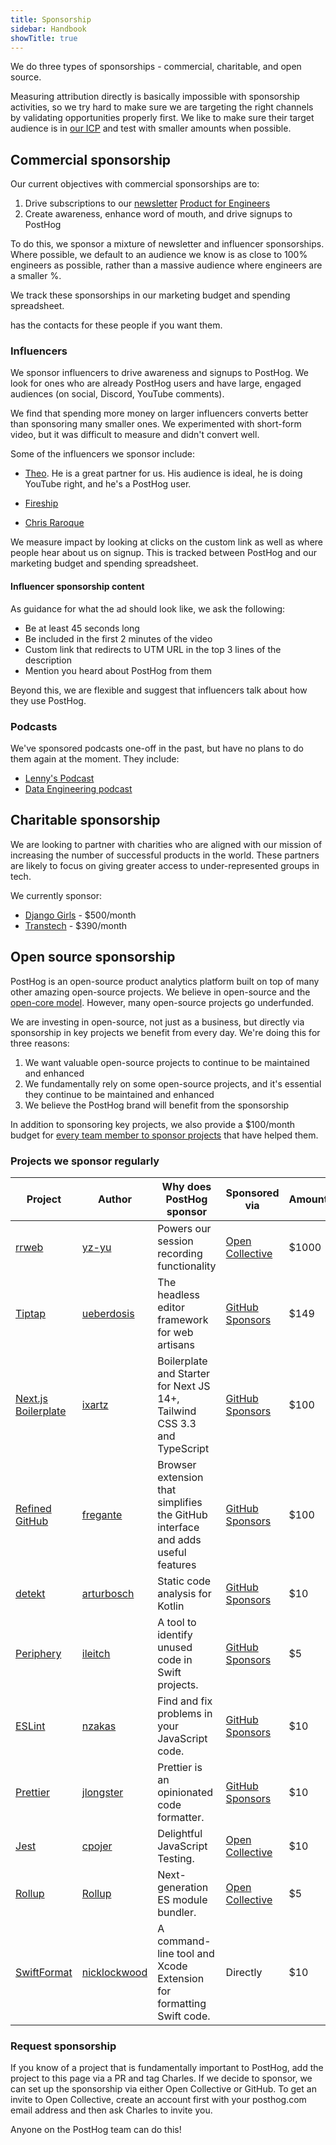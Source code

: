 ```yaml
---
title: Sponsorship
sidebar: Handbook
showTitle: true
---
```


We do three types of sponsorships - commercial, charitable, and open source.

Measuring attribution directly is basically impossible with sponsorship activities, so we try hard to make sure we are targeting the right channels by validating opportunities properly first. We like to make sure their target audience is in [our ICP](/handbook/who-we-are-building-for) and test with smaller amounts when possible.

## Commercial sponsorship

Our current objectives with commercial sponsorships are to:

1. Drive subscriptions to our [newsletter](/handbook/content-and-docs/newsletter) [Product for Engineers](https://newsletter.posthog.com/)
2. Create awareness, enhance word of mouth, and drive signups to PostHog

To do this, we sponsor a mixture of newsletter and influencer sponsorships. Where possible, we default to an audience we know is as close to 100% engineers as possible, rather than a massive audience where engineers are a smaller %.

We track these sponsorships in our <PrivateLink url="https://docs.google.com/spreadsheets/d/1MmNUd9fFlZM3-SDk-HQ9cOmBY8XtqT7F97JFOAehxh8/edit?gid=702711155#gid=702711155">marketing budget and spending spreadsheet</PrivateLink>.

<TeamMember name="Ian Vanagas" /> has the contacts for these people if you want them.

### Influencers

We sponsor influencers to drive awareness and signups to PostHog. We look for ones who are already PostHog users and have large, engaged audiences (on social, Discord, YouTube comments). 

We find that spending more money on larger influencers converts better than sponsoring many smaller ones. We experimented with short-form video, but it was difficult to measure and didn't convert well.

Some of the influencers we sponsor include:

- [Theo](https://www.youtube.com/watch?v=6xXSsu0YXWo). He is a great partner for us. His audience is ideal, he is doing YouTube right, and he's a PostHog user.

- [Fireship](https://www.youtube.com/@Fireship)

- [Chris Raroque](https://www.youtube.com/@raroque)

We measure impact by looking at clicks on the custom link as well as <PrivateLink url="https://us.posthog.com/project/2/insights/jdJgByZC">where people hear about us on signup</PrivateLink>. This is tracked between PostHog and our <PrivateLink url="https://docs.google.com/spreadsheets/d/1MmNUd9fFlZM3-SDk-HQ9cOmBY8XtqT7F97JFOAehxh8/edit?gid=702711155#gid=702711155">marketing budget and spending spreadsheet</PrivateLink>.

#### Influencer sponsorship content

As guidance for what the ad should look like, we ask the following:

- Be at least 45 seconds long
- Be included in the first 2 minutes of the video
- Custom link that redirects to UTM URL in the top 3 lines of the description
- Mention you heard about PostHog from them

Beyond this, we are flexible and suggest that influencers talk about how they use PostHog.

### Podcasts

We've sponsored podcasts one-off in the past, but have no plans to do them again at the moment. They include:

- [Lenny's Podcast](https://www.lennyspodcast.com/)
- [Data Engineering podcast](https://www.dataengineeringpodcast.com/)

## Charitable sponsorship

We are looking to partner with charities who are aligned with our mission of increasing the number of successful products in the world. These partners are likely to focus on giving greater access to under-represented groups in tech.  

We currently sponsor:

- [Django Girls](https://djangogirls.org/en/) - $500/month
- [Transtech](https://transtechsocial.org/) - $390/month

## Open source sponsorship

PostHog is an open-source product analytics platform built on top of many other amazing open-source projects. We believe in open-source and the [open-core model](https://en.wikipedia.org/wiki/Open-core_model). However, many open-source projects go underfunded.

We are investing in open-source, not just as a business, but directly via sponsorship in key projects we benefit from every day. We're doing this for three reasons:

1. We want valuable open-source projects to continue to be maintained and enhanced
2. We fundamentally rely on some open-source projects, and it's essential they continue to be maintained and enhanced
3. We believe the PostHog brand will benefit from the sponsorship

In addition to sponsoring key projects, we also provide a $100/month budget for [every team member to sponsor projects](/handbook/people/spending-money#open-source-sponsorship-for-individuals) that have helped them.

### Projects we sponsor regularly

| Project                        | Author           | Why does PostHog sponsor                                                              | Sponsored via                           | Amount/month           |
| -------------------------------| ---------------- | ------------------------------------------------------------------------------------- | --------------------------------------- | ---------------------- |
| [rrweb]                        | [yz-yu]          | Powers our session recording functionality                                            | [Open Collective][open-collective]      | $1000                  |
| [Tiptap]                       | [ueberdosis]     | The headless editor framework for web artisans                                        | [GitHub Sponsors][github-sponsors]      | $149                   |
| [Next.js Boilerplate]          | [ixartz]         | Boilerplate and Starter for Next JS 14+, Tailwind CSS 3.3 and TypeScript              | [GitHub Sponsors][github-sponsors]      | $100                   |
| [Refined GitHub]               | [fregante]       | Browser extension that simplifies the GitHub interface and adds useful features       | [GitHub Sponsors][github-sponsors]      | $100                   |
| [detekt]                       | [arturbosch]     | Static code analysis for Kotlin                                                       | [GitHub Sponsors][github-sponsors]      | $10                    |
| [Periphery]                    | [ileitch]        | A tool to identify unused code in Swift projects.                                     | [GitHub Sponsors][github-sponsors]      | $5                     |
| [ESLint]                       | [nzakas]         | Find and fix problems in your JavaScript code.                                        | [GitHub Sponsors][github-sponsors]      | $10                    |
| [Prettier]                     | [jlongster]      | Prettier is an opinionated code formatter.                                            | [GitHub Sponsors][github-sponsors]      | $10                    |
| [Jest]                         | [cpojer]         | Delightful JavaScript Testing.                                                        | [Open Collective][open-collective]      | $10                    |
| [Rollup]                       | [Rollup]         | Next-generation ES module bundler.                                                    | [Open Collective][open-collective]      | $5                     |
| [SwiftFormat]                  | [nicklockwood]   | A command-line tool and Xcode Extension for formatting Swift code.                    | Directly                                | $10                    |




<!-- projects -->
[rrweb]: https://github.com/rrweb-io/rrweb
[graphile/worker]: https://github.com/graphile/worker
[alex]: https://github.com/get-alex/alex
[Webdriver manager for python]: https://github.com/SergeyPirogov/webdriver_manager
[Caddy]: https://github.com/caddyserver/caddy
[Tiptap]: https://github.com/ueberdosis/tiptap
[Next.js Boilerplate]: https://github.com/ixartz/Next-js-Boilerplate
[Refined GitHub]: https://github.com/refined-github/refined-github
[detekt]: https://github.com/detekt/detekt
[Periphery]: https://github.com/peripheryapp/periphery
[ESLint]: https://github.com/eslint/eslint
[Prettier]: https://github.com/prettier/prettier
[Jest]: https://github.com/jestjs/jest
[Rollup]: https://github.com/rollup/rollup
[SwiftFormat]: https://github.com/nicklockwood/SwiftFormat

<!-- authors -->
[yz-yu]: https://github.com/yz-yu
[benjie]: https://github.com/benjie
[wooorm]: https://github.com/wooorm
[SergeyPirogov]: https://github.com/SergeyPirogov
[mholt]: https://github.com/mholt
[ueberdosis]: https://github.com/ueberdosis
[ixartz]: https://github.com/ixartz
[fregante]: https://github.com/fregante
[arturbosch]: https://github.com/arturbosch
[ileitch]: https://github.com/ileitch
[nzakas]: https://github.com/nzakas
[jlongster]: https://github.com/jlongster
[cpojer]: https://github.com/cpojer
[nicklockwood]: https://github.com/nicklockwood

<!-- other links -->
[github-sponsors]: https://github.com/orgs/PostHog/sponsoring
[open-collective]: https://opencollective.com/posthog
[plugin-server]: https://github.com/PostHog/plugin-server

### Request sponsorship

If you know of a project that is fundamentally important to PostHog, add the project to this page via a PR and tag Charles. If we decide to sponsor, we can set up the sponsorship via either Open Collective or GitHub. To get an invite to Open Collective, create an account first with your posthog.com email address and then ask Charles to invite you. 

Anyone on the PostHog team can do this!
